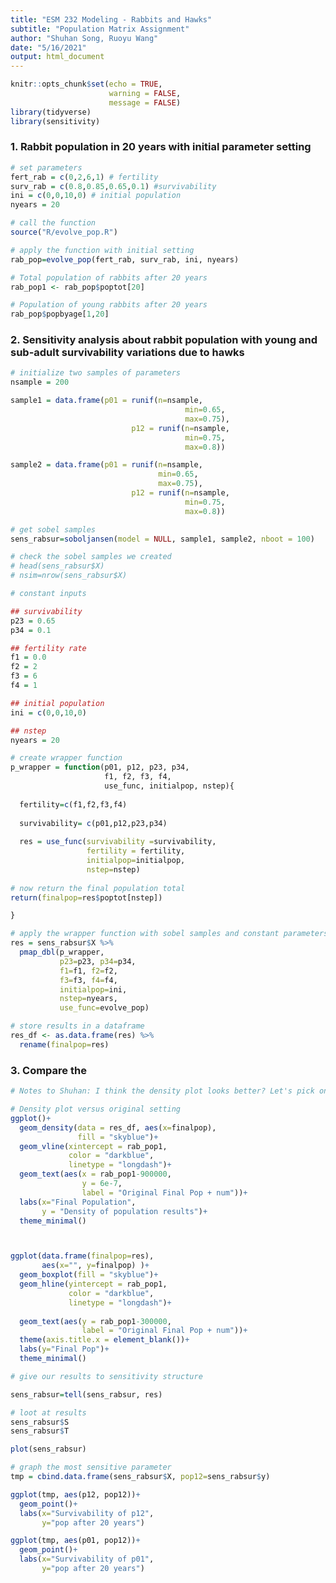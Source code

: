 ```yaml
---
title: "ESM 232 Modeling - Rabbits and Hawks"
subtitle: "Population Matrix Assignment"
author: "Shuhan Song, Ruoyu Wang"
date: "5/16/2021"
output: html_document
---
```


```r
knitr::opts_chunk$set(echo = TRUE,
                      warning = FALSE, 
                      message = FALSE)
library(tidyverse)
library(sensitivity)
```

### 1. Rabbit population in 20 years with initial parameter setting

```r
# set parameters
fert_rab = c(0,2,6,1) # fertility
surv_rab = c(0.8,0.85,0.65,0.1) #survivability
ini = c(0,0,10,0) # initial population
nyears = 20
```

```r
# call the function
source("R/evolve_pop.R")

# apply the function with initial setting
rab_pop=evolve_pop(fert_rab, surv_rab, ini, nyears)

# Total population of rabbits after 20 years
rab_pop1 <- rab_pop$poptot[20]

# Population of young rabbits after 20 years
rab_pop$popbyage[1,20]
```

### 2. Sensitivity analysis about rabbit population with young and sub-adult survivability variations due to hawks

```r
# initialize two samples of parameters
nsample = 200

sample1 = data.frame(p01 = runif(n=nsample,
                                       min=0.65,
                                       max=0.75),
                           p12 = runif(n=nsample,
                                       min=0.75,
                                       max=0.8))

sample2 = data.frame(p01 = runif(n=nsample, 
                                 min=0.65, 
                                 max=0.75),
                           p12 = runif(n=nsample,
                                       min=0.75,
                                       max=0.8))

# get sobel samples
sens_rabsur=soboljansen(model = NULL, sample1, sample2, nboot = 100)

# check the sobel samples we created
# head(sens_rabsur$X)
# nsim=nrow(sens_rabsur$X)
```

```r
# constant inputs

## survivability
p23 = 0.65
p34 = 0.1

## fertility rate
f1 = 0.0
f2 = 2
f3 = 6
f4 = 1

## initial population
ini = c(0,0,10,0)

## nstep
nyears = 20
```

```r
# create wrapper function
p_wrapper = function(p01, p12, p23, p34,
                     f1, f2, f3, f4, 
                     use_func, initialpop, nstep){
  
  fertility=c(f1,f2,f3,f4)
  
  survivability= c(p01,p12,p23,p34)
  
  res = use_func(survivability =survivability,
                 fertility = fertility,
                 initialpop=initialpop, 
                 nstep=nstep)
  
# now return the final population total
return(finalpop=res$poptot[nstep])

}

# apply the wrapper function with sobel samples and constant parameters
res = sens_rabsur$X %>%
  pmap_dbl(p_wrapper, 
           p23=p23, p34=p34,
           f1=f1, f2=f2,
           f3=f3, f4=f4,
           initialpop=ini, 
           nstep=nyears, 
           use_func=evolve_pop)

# store results in a dataframe 
res_df <- as.data.frame(res) %>% 
  rename(finalpop=res)
```

### 3. Compare the 

```r
# Notes to Shuhan: I think the density plot looks better? Let's pick one

# Density plot versus original setting
ggplot()+
  geom_density(data = res_df, aes(x=finalpop),
               fill = "skyblue")+
  geom_vline(xintercept = rab_pop1,
             color = "darkblue",
             linetype = "longdash")+
  geom_text(aes(x = rab_pop1-900000, 
                y = 6e-7, 
                label = "Original Final Pop + num"))+
  labs(x="Final Population",
       y = "Density of population results")+
  theme_minimal()



ggplot(data.frame(finalpop=res), 
       aes(x="", y=finalpop) )+
  geom_boxplot(fill = "skyblue")+
  geom_hline(yintercept = rab_pop1,
             color = "darkblue",
             linetype = "longdash")+
  
  geom_text(aes(y = rab_pop1-300000, 
                label = "Original Final Pop + num"))+
  theme(axis.title.x = element_blank())+
  labs(y="Final Pop")+
  theme_minimal()
```

```r
# give our results to sensitivity structure

sens_rabsur=tell(sens_rabsur, res)

# loot at results
sens_rabsur$S
sens_rabsur$T

plot(sens_rabsur)

# graph the most sensitive parameter
tmp = cbind.data.frame(sens_rabsur$X, pop12=sens_rabsur$y)

ggplot(tmp, aes(p12, pop12))+
  geom_point()+
  labs(x="Survivability of p12",
       y="pop after 20 years")

ggplot(tmp, aes(p01, pop12))+
  geom_point()+
  labs(x="Survivability of p01",
       y="pop after 20 years")
```

